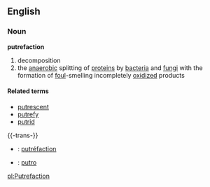==English==
===Noun===
'''putrefaction'''

#decomposition
#the [[anaerobic]] splitting of [[protein]]s by [[bacteria]] and [[fungi]] with the formation of [[foul]]-smelling incompletely [[oxidize]]d products

====Related terms====
*[[putrescent]]
*[[putrefy]]
*[[putrid]]

{{-trans-}}

* {{fr}} : [[putréfaction]]
* {{io}} : [[putro]]

[[pl:Putrefaction]]